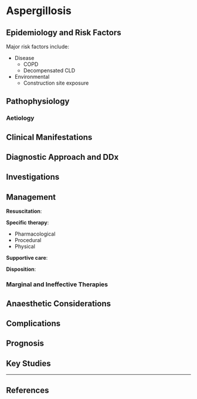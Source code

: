 # Aspergillosis


## Epidemiology and Risk Factors

Major risk factors include:

* Disease
    * COPD
    * Decompensated CLD
* Environmental
    * Construction site exposure 

## Pathophysiology

### Aetiology

## Clinical Manifestations

## Diagnostic Approach and DDx

## Investigations

## Management

**Resuscitation**:\

**Specific therapy**:

* Pharmacological
* Procedural
* Physical

**Supportive care**:

**Disposition**:

### Marginal and Ineffective Therapies

## Anaesthetic Considerations

## Complications

## Prognosis

## Key Studies


---

## References